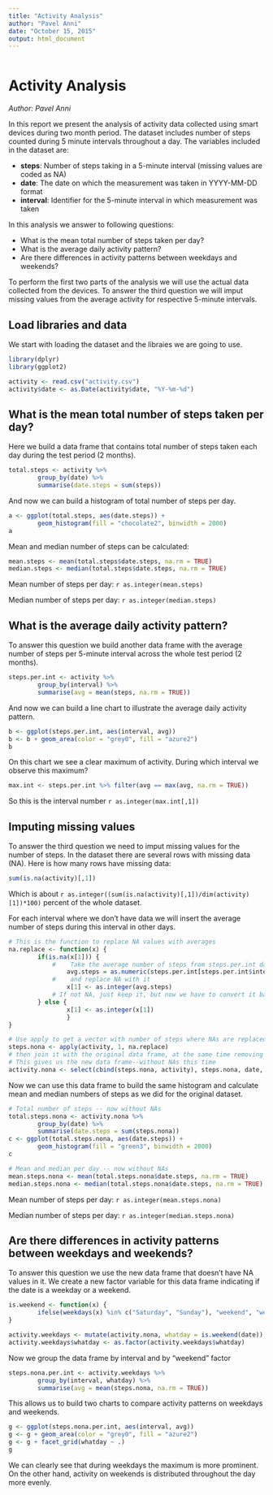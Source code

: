 ```yaml
---
title: "Activity Analysis"
author: "Pavel Anni"
date: "October 15, 2015"
output: html_document
---
```


```r
```

# Activity Analysis

_Author: Pavel Anni_

In this report we present the analysis of activity data collected using smart devices
during two month period. The dataset includes number of steps counted during 5 minute intervals
throughout a day. The variables included in the dataset are:

* __steps__: Number of steps taking in a 5-minute interval (missing values are coded as NA)
* __date__: The date on which the measurement was taken in YYYY-MM-DD format
* __interval__: Identifier for the 5-minute interval in which measurement was taken

In this analysis we answer to following questions:

* What is the mean total number of steps taken per day?
* What is the average daily activity pattern?
* Are there differences in activity patterns between weekdays and weekends?

To perform the first two parts of the analysis we will use the actual data collected from the
devices. To answer the third question we will imput missing values from the average activity
for respective 5-minute intervals.

## Load libraries and data

We start with loading the dataset and the libraies we are going to use.

```r
library(dplyr)
library(ggplot2)

activity <- read.csv("activity.csv")
activity$date <- as.Date(activity$date, "%Y-%m-%d")
```

## What is the mean total number of steps taken per day?

Here we build a data frame that contains total number of steps taken each day during 
the test period (2 months).

```r
total.steps <- activity %>% 
        group_by(date) %>% 
        summarise(date.steps = sum(steps))
```

And now we can build a histogram of total number of steps per day.

```r
a <- ggplot(total.steps, aes(date.steps)) + 
        geom_histogram(fill = "chocolate2", binwidth = 2000)
a
```

Mean and median number of steps can be calculated:

```r
mean.steps <- mean(total.steps$date.steps, na.rm = TRUE)
median.steps <- median(total.steps$date.steps, na.rm = TRUE)
```

Mean number of steps per day: `r as.integer(mean.steps)`

Median number of steps per day: `r as.integer(median.steps)`

## What is the average daily activity pattern?

To answer this question we build another data frame with the average number of steps
per 5-minute interval across the whole test period (2 months).

```r
steps.per.int <- activity %>% 
        group_by(interval) %>% 
        summarise(avg = mean(steps, na.rm = TRUE))
```

And now we can build a line chart to illustrate the average daily activity pattern.

```r
b <- ggplot(steps.per.int, aes(interval, avg))
b <- b + geom_area(color = "grey0", fill = "azure2")
b
```

On this chart we see a clear maximum of activity. During which interval we observe this
maximum?

```r
max.int <- steps.per.int %>% filter(avg == max(avg, na.rm = TRUE))
```

So this is the interval number `r as.integer(max.int[,1])`

## Imputing missing values

To answer the third question we need to imput missing values for the number of steps. 
In the dataset there are several rows with missing data (NA). Here is how many rows
have missing data:

```r
sum(is.na(activity)[,1])
```

Which is about `r as.integer((sum(is.na(activity)[,1])/dim(activity)[1])*100)` percent of the whole dataset.

For each interval where we don't have data we will insert the average number of steps
during this interval in other days.

```r
# This is the function to replace NA values with averages
na.replace <- function(x) {
        if(is.na(x[1])) { 
            #    Take the average number of steps from steps.per.int data frame
                avg.steps = as.numeric(steps.per.int[steps.per.int$interval == as.integer(x[3]), 2])
            #    and replace NA with it
                x[1] <- as.integer(avg.steps)
            # If not NA, just keep it, but now we have to convert it back to integer
        } else { 
                x[1] <- as.integer(x[1])
                }
}

# Use apply to get a vector with number of steps where NAs are replaced with averages
steps.nona <- apply(activity, 1, na.replace)
# then join it with the original data frame, at the same time removing the old column
# This gives us the new data frame--without NAs this time
activity.nona <- select(cbind(steps.nona, activity), steps.nona, date, interval)
```

Now we can use this data frame to build the same histogram and calculate mean and
median numbers of steps as we did for the original dataset.

```r
# Total number of steps -- now without NAs
total.steps.nona <- activity.nona %>%
        group_by(date) %>%
        summarise(date.steps = sum(steps.nona))
c <- ggplot(total.steps.nona, aes(date.steps)) +
        geom_histogram(fill = "green3", binwidth = 2000)
c

# Mean and median per day -- now without NAs
mean.steps.nona <- mean(total.steps.nona$date.steps, na.rm = TRUE)
median.steps.nona <- median(total.steps.nona$date.steps, na.rm = TRUE)
```

Mean number of steps per day: `r as.integer(mean.steps.nona)`

Median number of steps per day: `r as.integer(median.steps.nona)`

## Are there differences in activity patterns between weekdays and weekends?

To answer this question we use the new data frame that doesn't have NA values in it.
We create a new factor variable for this data frame indicating if the date is a weekday or 
a weekend.

```r
is.weekend <- function(x) {
        ifelse(weekdays(x) %in% c("Saturday", "Sunday"), "weekend", "weekday")
}

activity.weekdays <- mutate(activity.nona, whatday = is.weekend(date))
activity.weekdays$whatday <- as.factor(activity.weekdays$whatday)
```

Now we group the data frame by interval and by "weekend" factor

```r
steps.nona.per.int <- activity.weekdays %>% 
        group_by(interval, whatday) %>% 
        summarise(avg = mean(steps.nona, na.rm = TRUE))
```

This allows us to build two charts to compare activity patterns on weekdays and weekends.

```r
g <- ggplot(steps.nona.per.int, aes(interval, avg)) 
g <- g + geom_area(color = "grey0", fill = "azure2")
g <- g + facet_grid(whatday ~ .)
g
```

We can clearly see that during weekdays the maximum is more prominent. On the other hand, activity 
on weekends is distributed throughout the day more evenly.
